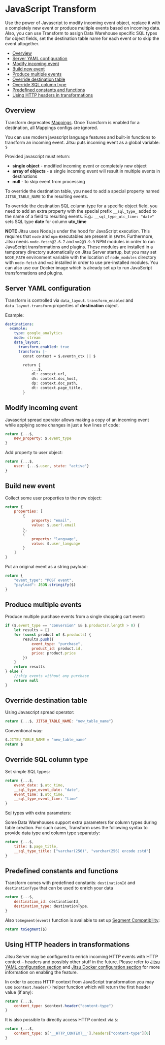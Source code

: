 # JavaScript Transform

Use the power of Javascript to modify incoming event object, replace it with a completely new event or produce multiple events based on incoming data.<br/>
Also, you can use Transform to assign Data Warehouse specific SQL types for object fields, set the destination table name for each event or to skip the event altogether.

- [Overview](#overview)
- [Server YAML configuration](#server-yaml-configuration)
- [Modify incoming event](#modify-incoming-event)
- [Build new event](#build-new-event)
- [Produce multiple events](#produce-multiple-events)
- [Override destination table](#override-destination-table)
- [Override SQL column type](#override-sql-column-type)
- [Predefined constants and functions](#predefined-constants-and-functions)
- [Using HTTP headers in transformations](#using-http-headers-in-transformations)

## Overview

<Hint>
Transform deprecates <a href="/docs/configuration/schema-and-mappings">Mappings</a>. Once Transform is enabled for a destination, all Mappings configs are ignored.
</Hint>

You can use modern javascript language features and built-in functions to transform an incoming event.
Jitsu puts incoming event as a global variable: `$`

Provided javascript must return:

 * **single object** - modified incoming event or completely new object 
 * **array of objects** - a single incoming event will result in multiple events in destinations 
 * **null** - to skip event from processing

To override the destination table, you need to add a special property named `JITSU_TABLE_NAME` to the resulting events.

To override the destination SQL column type for a specific object field, you need to add an extra property with the special prefix `__sql_type_` added to the name of a field to resulting events. E.g.: `__sql_type_utc_time: "date"` sets SQL type **date** for column **utc_time**

**NOTE** Jitsu uses Node.js under the hood for JavaScript execution. This requires that `node` and `npm` executables are
present in `$PATH`. Furthermore, Jitsu needs `node-fetch@2.6.7` and `vm2@3.9.9` NPM modules in order to run JavaScript
transformations and plugins. These modules are installed in a temporary directory automatically on Jitsu Server startup,
but you may set `NODE_PATH` environment variable with the location of `node_modules` directory with `node-fetch` and `vm2`
installed in order to use pre-installed modules. You can also use our Docker image which is already set up to run JavaScript
transformations and plugins.

## Server YAML configuration

Transform is controlled via `data_layout.transform_enabled` and `data_layout.transform` properties of **destination** object. <br/>

Example:
```yaml
destinations:
  example:
    type: google_analytics
    mode: stream
    data_layout:
      transform_enabled: true
      transform: |-
        const context = $.eventn_ctx || $

        return {
            ...$,
            dl: context.url,
            dh: context.doc_host,
            dp: context.doc_path,
            dt: context.page_title,
        }
```

## Modify incoming event

Javascript spread operator allows making a copy of an incoming event while applying some changes in just a few lines of code:

```javascript
return {...$,
    new_property: $.event_type
}
```
Add property to user object:

```javascript
return {...$,
    user: {...$.user, state: "active"}
}
```

## Build new event

Collect some user properties to the new object:

```javascript
return {
    properties: [
        {
            property: "email",
            value: $.user?.email
        },
        {
            property: "language",
            value: $.user_language
        }
    ]
}
```

Put an original event as a string payload:

```javascript
return {
    "event_type": "POST event",
    "payload": JSON.stringify($)
}
```

## Produce multiple events

Produce multiple purchase events from a single shopping cart event:

```javascript
if ($.event_type == "conversion" && $.products?.length > 0) {
    let results = []
    for (const product of $.products) {
        results.push({
            event_type: "purchase",
            product_id: product.id,
            price: product.price
        })
    }
    return results
} else {
    //skip events without any purchase
    return null
}
```

## Override destination table

Using Javascript spread operator:

```javascript
return {...$, JITSU_TABLE_NAME: "new_table_name"}
```

Conventional way:

```javascript
$.JITSU_TABLE_NAME = "new_table_name"
return $
```

## Override SQL column type

Set simple SQL types:

```javascript
return {...$, 
    event_date: $.utc_time,                               
    __sql_type_event_date: "date",
    event_time: $.utc_time,
    __sql_type_event_time: "time"
}
```
Sql types with extra parameters:

Some Data Warehouses support extra parameters for column types during table creation.
For such cases, Transform uses the following syntax to provide data type and column type separately:

```javascript
return {...$,
    title: $.page_title,
    __sql_type_title: ["varchar(256)", "varchar(256) encode zstd"]
}
```

## Predefined constants and functions

Transform comes with predefined constants: `destinationId` and `destinationType`
that can be used to enrich your data

```javascript
return {...$, 
    destination_id: destinationId,
    destination_type: destinationType,
}
```

Also `toSegment(event)` function is available to set up [Segment Compatibility](/docs/other-features/segment-compatibility):

```javascript
return toSegment($)
```

## Using HTTP headers in transformations

Jitsu Server may be configured to enrich incoming HTTP events with HTTP context – headers and possibly other stuff in the future.
Please refer to [Jitsu YAML configuration section](/docs/configuration) and [Jitsu Docker configuration section](/docs/deployment/deploy-with-docker/joint-image)
for more information on enabling the feature.

In order to access HTTP context from JavaScript transformation you may use `$context.header()` helper function which
will return the first header value (if any):

```javascript
return {...$,
    content_type: $context.header("content-type")
}
```

It is also possible to directly access HTTP context via `$`:

```javascript
return {...$,
    content_type: $['__HTTP_CONTEXT__'].headers["content-type"][0]
}
```